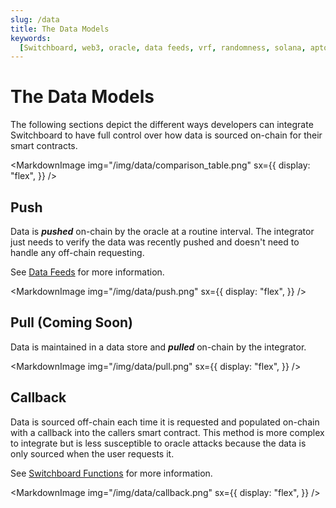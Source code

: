 ```yaml
---
slug: /data
title: The Data Models
keywords:
  [Switchboard, web3, oracle, data feeds, vrf, randomness, solana, aptos, near]
---
```



# The Data Models

The following sections depict the different ways developers can integrate
Switchboard to have full control over how data is sourced on-chain for their
smart contracts.

<MarkdownImage
  img="/img/data/comparison_table.png"
  sx={{
    display: "flex",
  }}
/>

## Push

Data is _**pushed**_ on-chain by the oracle at a routine interval. The
integrator just needs to verify the data was recently pushed and doesn't need to
handle any off-chain requesting.

See [Data Feeds](/data-feeds) for more information.

<MarkdownImage
  img="/img/data/push.png"
  sx={{
    display: "flex",
  }}
/>

## Pull (Coming Soon)

Data is maintained in a data store and _**pulled**_ on-chain by the integrator.

<MarkdownImage
  img="/img/data/pull.png"
  sx={{
    display: "flex",
  }}
/>

## Callback

Data is sourced off-chain each time it is requested and populated on-chain with
a callback into the callers smart contract. This method is more complex to
integrate but is less susceptible to oracle attacks because the data is only
sourced when the user requests it.

See [Switchboard Functions](/functions) for more information.

<MarkdownImage
  img="/img/data/callback.png"
  sx={{
    display: "flex",
  }}
/>
